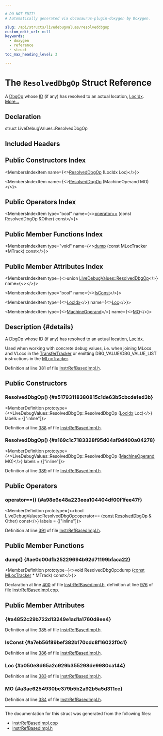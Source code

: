 ```yaml
---

# DO NOT EDIT!
# Automatically generated via docusaurus-plugin-doxygen by Doxygen.

slug: /api/structs/livedebugvalues/resolveddbgop
custom_edit_url: null
keywords:
  - doxygen
  - reference
  - struct
toc_max_heading_level: 3

---
```





# The `ResolvedDbgOp` Struct Reference

<DoxygenPage pluginConfig={pluginConfig}>

A <a href="/docs/api/structs/livedebugvalues/dbgop">DbgOp</a> whose <a href="/docs/api/namespaces/llvm/callingconv/#abdf8cf606905c10634e831390981b0ed">ID</a> (if any) has resolved to an actual location, <a href="/docs/api/classes/livedebugvalues/locidx">LocIdx</a>. <a href="#details">More...</a>

## Declaration

<CodeBlock>struct LiveDebugValues::ResolvedDbgOp</CodeBlock>

## Included Headers

<IncludesList>
<IncludesListItem
  filePath="CodeGen/LiveDebugValues/InstrRefBasedImpl.h"
  permalink="/docs/api/files/lib/lib/codegen/lib/codegen/livedebugvalues/instrrefbasedimpl-h"
  isLocal="true" />
</IncludesList>

## Public Constructors Index

<MembersIndex>

<MembersIndexItem
  name={<><a href="#a51793118380815c1de63b5cbcde1ed3b">ResolvedDbgOp</a> (LocIdx Loc)</>}>
</MembersIndexItem>

<MembersIndexItem
  name={<><a href="#a169c1c7183328f95d04af9d400a04278">ResolvedDbgOp</a> (MachineOperand MO)</>}>
</MembersIndexItem>

</MembersIndex>

## Public Operators Index

<MembersIndex>

<MembersIndexItem
  type="bool"
  name={<><a href="#a98e6e48a223eea104404df00f1fee47f">operator==</a> (const ResolvedDbgOp &amp;Other) const</>}>
</MembersIndexItem>

</MembersIndex>

## Public Member Functions Index

<MembersIndex>

<MembersIndexItem
  type="void"
  name={<><a href="#ae0c00dfb25229694b92d71199bfaca22">dump</a> (const MLocTracker &#42;MTrack) const</>}>
</MembersIndexItem>

</MembersIndex>

## Public Member Attributes Index

<MembersIndex>

<MembersIndexItem
  type={<>union <a href="/docs/api/structs/livedebugvalues/resolveddbgop">LiveDebugValues::ResolvedDbgOp</a></>}
  name={<><a href="#a4852c29b722d13249e1ad1a1760d8ee4"></a></>}>
</MembersIndexItem>

<MembersIndexItem
  type="bool"
  name={<><a href="#a7eb56f89bef382b170cdc8f16022f0c1">IsConst</a></>}>
</MembersIndexItem>

<MembersIndexItem
  type={<><a href="/docs/api/classes/livedebugvalues/locidx">LocIdx</a></>}
  name={<><a href="#a050e8d65a2c929b355298de9980ca144">Loc</a></>}>
</MembersIndexItem>

<MembersIndexItem
  type={<><a href="/docs/api/classes/llvm/machineoperand">MachineOperand</a></>}
  name={<><a href="#a3ae6254930be379b5b2a92b5a5d311cc">MO</a></>}>
</MembersIndexItem>

</MembersIndex>

## Description {#details}

A <a href="/docs/api/structs/livedebugvalues/dbgop">DbgOp</a> whose <a href="/docs/api/namespaces/llvm/callingconv/#abdf8cf606905c10634e831390981b0ed">ID</a> (if any) has resolved to an actual location, <a href="/docs/api/classes/livedebugvalues/locidx">LocIdx</a>.

Used when working with concrete debug values, i.e. when joining MLocs and VLocs in the <a href="/docs/api/classes/transfertracker">TransferTracker</a> or emitting DBG&#95;VALUE/DBG&#95;VALUE&#95;LIST instructions in the <a href="/docs/api/classes/livedebugvalues/mloctracker">MLocTracker</a>.

Definition at line 381 of file <a href="/docs/api/files/lib/lib/codegen/lib/codegen/livedebugvalues/instrrefbasedimpl-h">InstrRefBasedImpl.h</a>.

<SectionDefinition>

## Public Constructors

### ResolvedDbgOp() {#a51793118380815c1de63b5cbcde1ed3b}

<MemberDefinition
  prototype={<>LiveDebugValues::ResolvedDbgOp::ResolvedDbgOp (<a href="/docs/api/classes/livedebugvalues/locidx">LocIdx</a> Loc)</>}
  labels = {["inline"]}>

Definition at line <a href="/docs/api/files/lib/lib/codegen/lib/codegen/livedebugvalues/instrrefbasedimpl-h/#l00388">388</a> of file <a href="/docs/api/files/lib/lib/codegen/lib/codegen/livedebugvalues/instrrefbasedimpl-h">InstrRefBasedImpl.h</a>.
</MemberDefinition>

### ResolvedDbgOp() {#a169c1c7183328f95d04af9d400a04278}

<MemberDefinition
  prototype={<>LiveDebugValues::ResolvedDbgOp::ResolvedDbgOp (<a href="/docs/api/classes/llvm/machineoperand">MachineOperand</a> MO)</>}
  labels = {["inline"]}>

Definition at line <a href="/docs/api/files/lib/lib/codegen/lib/codegen/livedebugvalues/instrrefbasedimpl-h/#l00389">389</a> of file <a href="/docs/api/files/lib/lib/codegen/lib/codegen/livedebugvalues/instrrefbasedimpl-h">InstrRefBasedImpl.h</a>.
</MemberDefinition>

</SectionDefinition>

<SectionDefinition>

## Public Operators

### operator==() {#a98e6e48a223eea104404df00f1fee47f}

<MemberDefinition
  prototype={<>bool LiveDebugValues::ResolvedDbgOp::operator== (<a href="/docs/api/files/lib/lib/target/lib/target/aarch64/aarch64promoteconstant-cpp/#a90f8350fecae261c25be85d38b451bff">const</a> <a href="/docs/api/structs/livedebugvalues/resolveddbgop">ResolvedDbgOp</a> &amp; Other) const</>}
  labels = {["inline"]}>

Definition at line <a href="/docs/api/files/lib/lib/codegen/lib/codegen/livedebugvalues/instrrefbasedimpl-h/#l00391">391</a> of file <a href="/docs/api/files/lib/lib/codegen/lib/codegen/livedebugvalues/instrrefbasedimpl-h">InstrRefBasedImpl.h</a>.
</MemberDefinition>

</SectionDefinition>

<SectionDefinition>

## Public Member Functions

### dump() {#ae0c00dfb25229694b92d71199bfaca22}

<MemberDefinition
  prototype={<>void ResolvedDbgOp::dump (<a href="/docs/api/files/lib/lib/target/lib/target/aarch64/aarch64promoteconstant-cpp/#a90f8350fecae261c25be85d38b451bff">const</a> <a href="/docs/api/classes/livedebugvalues/mloctracker">MLocTracker</a> &#42; MTrack) const</>}>

Declaration at line <a href="/docs/api/files/lib/lib/codegen/lib/codegen/livedebugvalues/instrrefbasedimpl-h/#l00400">400</a> of file <a href="/docs/api/files/lib/lib/codegen/lib/codegen/livedebugvalues/instrrefbasedimpl-h">InstrRefBasedImpl.h</a>, definition at line <a href="/docs/api/files/lib/lib/codegen/lib/codegen/livedebugvalues/instrrefbasedimpl-cpp/#l00976">976</a> of file <a href="/docs/api/files/lib/lib/codegen/lib/codegen/livedebugvalues/instrrefbasedimpl-cpp">InstrRefBasedImpl.cpp</a>.
</MemberDefinition>

</SectionDefinition>

<SectionDefinition>

## Public Member Attributes

###  {#a4852c29b722d13249e1ad1a1760d8ee4}

<MemberDefinition
  prototype="union LiveDebugValues::ResolvedDbgOp LiveDebugValues::ResolvedDbgOp">

Definition at line <a href="/docs/api/files/lib/lib/codegen/lib/codegen/livedebugvalues/instrrefbasedimpl-h/#l00385">385</a> of file <a href="/docs/api/files/lib/lib/codegen/lib/codegen/livedebugvalues/instrrefbasedimpl-h">InstrRefBasedImpl.h</a>.
</MemberDefinition>

### IsConst {#a7eb56f89bef382b170cdc8f16022f0c1}

<MemberDefinition
  prototype="bool LiveDebugValues::ResolvedDbgOp::IsConst">

Definition at line <a href="/docs/api/files/lib/lib/codegen/lib/codegen/livedebugvalues/instrrefbasedimpl-h/#l00386">386</a> of file <a href="/docs/api/files/lib/lib/codegen/lib/codegen/livedebugvalues/instrrefbasedimpl-h">InstrRefBasedImpl.h</a>.
</MemberDefinition>

### Loc {#a050e8d65a2c929b355298de9980ca144}

<MemberDefinition
  prototype="LocIdx LiveDebugValues::ResolvedDbgOp::Loc">

Definition at line <a href="/docs/api/files/lib/lib/codegen/lib/codegen/livedebugvalues/instrrefbasedimpl-h/#l00383">383</a> of file <a href="/docs/api/files/lib/lib/codegen/lib/codegen/livedebugvalues/instrrefbasedimpl-h">InstrRefBasedImpl.h</a>.
</MemberDefinition>

### MO {#a3ae6254930be379b5b2a92b5a5d311cc}

<MemberDefinition
  prototype="MachineOperand LiveDebugValues::ResolvedDbgOp::MO">

Definition at line <a href="/docs/api/files/lib/lib/codegen/lib/codegen/livedebugvalues/instrrefbasedimpl-h/#l00384">384</a> of file <a href="/docs/api/files/lib/lib/codegen/lib/codegen/livedebugvalues/instrrefbasedimpl-h">InstrRefBasedImpl.h</a>.
</MemberDefinition>

</SectionDefinition>

<hr/>

The documentation for this struct was generated from the following files:

<ul>
<li><a href="/docs/api/files/lib/lib/codegen/lib/codegen/livedebugvalues/instrrefbasedimpl-cpp">InstrRefBasedImpl.cpp</a></li>
<li><a href="/docs/api/files/lib/lib/codegen/lib/codegen/livedebugvalues/instrrefbasedimpl-h">InstrRefBasedImpl.h</a></li>
</ul>

</DoxygenPage>
